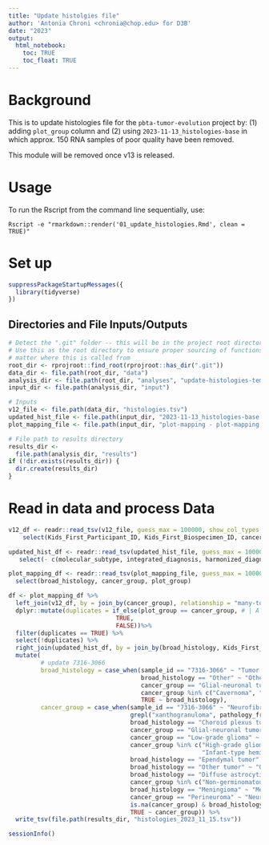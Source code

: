 ```yaml
---
title: "Update histolgies file"
author: 'Antonia Chroni <chronia@chop.edu> for D3B'
date: "2023"
output:
  html_notebook:
    toc: TRUE
    toc_float: TRUE
---
```



# Background
This is to update histologies file for the `pbta-tumor-evolution` project by: (1) adding `plot_group` column and (2) using `2023-11-13_histologies-base` in which approx. 150 RNA samples of poor quality have been removed. 

This module will be removed once v13 is released.

# Usage
To run the Rscript from the command line sequentially, use:

```
Rscript -e "rmarkdown::render('01_update_histologies.Rmd', clean = TRUE)"
```

# Set up
```r
suppressPackageStartupMessages({
  library(tidyverse)
})
```

## Directories and File Inputs/Outputs
```r
# Detect the ".git" folder -- this will be in the project root directory.
# Use this as the root directory to ensure proper sourcing of functions no
# matter where this is called from
root_dir <- rprojroot::find_root(rprojroot::has_dir(".git"))
data_dir <- file.path(root_dir, "data")
analysis_dir <- file.path(root_dir, "analyses", "update-histologies-temp")
input_dir <- file.path(analysis_dir, "input")

# Inputs
v12_file <- file.path(data_dir, "histologies.tsv")
updated_hist_file <- file.path(input_dir, "2023-11-13_histologies-base.tsv")
plot_mapping_file <- file.path(input_dir, "plot-mapping - plot-mapping.tsv")

# File path to results directory
results_dir <-
  file.path(analysis_dir, "results")
if (!dir.exists(results_dir)) {
  dir.create(results_dir)
}
```

# Read in data and process Data
```r
v12_df <- readr::read_tsv(v12_file, guess_max = 100000, show_col_types = FALSE) %>% 
    select(Kids_First_Participant_ID, Kids_First_Biospecimen_ID, cancer_group, molecular_subtype, integrated_diagnosis, harmonized_diagnosis) 

updated_hist_df <- readr::read_tsv(updated_hist_file, guess_max = 100000, show_col_types = FALSE) %>% 
   select(- c(molecular_subtype, integrated_diagnosis, harmonized_diagnosis))

plot_mapping_df <- readr::read_tsv(plot_mapping_file, guess_max = 100000, show_col_types = FALSE) %>% 
  select(broad_histology, cancer_group, plot_group)

df <- plot_mapping_df %>%
  left_join(v12_df, by = join_by(cancer_group), relationship = "many-to-many") %>%
  dplyr::mutate(duplicates = if_else(plot_group == cancer_group, # | A == C | B == C
                              TRUE,
                              FALSE))%>% 
  filter(duplicates == TRUE) %>%
  select(!duplicates) %>%
  right_join(updated_hist_df, by = join_by(broad_histology, Kids_First_Participant_ID, Kids_First_Biospecimen_ID)) %>%
  mutate(
         # update 7316-3066
         broad_histology = case_when(sample_id == "7316-3066" ~ "Tumor of cranial and paraspinal nerves", 
                                     broad_histology == "Other" ~ "Other tumor",
                                     cancer_group == "Glial-neuronal tumor" ~ "Neuronal and mixed neuronal-glial tumor",
                                     cancer_group %in% c("Cavernoma", "Malignant peripheral nerve sheath tumor") ~ "Benign tumor",
                                     TRUE ~ broad_histology),
         cancer_group = case_when(sample_id == "7316-3066" ~ "Neurofibroma/Plexiform",
                                  grepl("xanthogranuloma", pathology_free_text_diagnosis) & broad_histology == "Histiocytic tumor" & pathology_diagnosis == "Other" ~ "Juvenile xanthogranuloma",
                                  broad_histology == "Choroid plexus tumor" ~ "Choroid plexus tumor",
                                  cancer_group == "Glial-neuronal tumor" ~ "Glial-neuronal tumor NOS",
                                  cancer_group == "Low-grade glioma" ~ "Low-grade glioma/astrocytoma",
                                  cancer_group %in% c("High-grade glioma", "Astrocytoma", "Astroblastoma", "Glioblastoma", "Diffuse hemispheric glioma",
                                                      "Infant-type hemispheric glioma") ~ "High-grade glioma/astrocytoma",
                                  broad_histology == "Ependymal tumor" ~ "Ependymoma",
                                  broad_histology == "Other tumor" ~ "Other tumor",
                                  broad_histology == "Diffuse astrocytic and oligodendroglial tumor" & (is.na(cancer_group) | cancer_group == "Oligodendroglioma") ~ "High-grade glioma/astrocytoma",
                                  cancer_group %in% c("Non-germinomatous germ cell tumor", "Diffuse leptomeningeal glioneuronal tumor", "Malignant peripheral nerve sheath tumor") ~ NA_character_,
                                  broad_histology == "Meningioma" ~ "Meningioma",
                                  cancer_group == "Perineuroma" ~ "Neurofibroma/Plexiform",
                                  is.na(cancer_group) & broad_histology == "Tumor of cranial and paraspinal nerves" ~ "Neurofibroma/Plexiform",
                                  TRUE ~ cancer_group)) %>% 
  write_tsv(file.path(results_dir, "histologies_2023_11_15.tsv")) 

```


```r
sessionInfo()
```
  